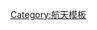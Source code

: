 {{Navbox
|title = [[印度区域导航卫星系统]] (IRNSS)
|name = IRNSS satellites
|image = [[File:Indian Space Research Organisation Logo.svg|70px]]
|bodyclass = hlist

|group1 = 人造衛星
|list1 = 
*[[IRNSS-1A]] {{small|(2013年7月)}}
*[[IRNSS-1B]] {{small|(2014年4月)}}
*[[IRNSS-1C]] {{small|(2014年10月)}}
*[[IRNSS-1D]] {{small|(2015年3月)}}
*[[IRNSS-1E]] {{small|(2016年1月)}}
*[[IRNSS-1F]] {{small|(2016年3月)}}
*[[IRNSS-1G]] {{small|(2016年4月)}}

|group2 = 相關項目
|list2 = 
*[[印度空间研究组织]] (ISRO)
*[[極軌衛星運載火箭]] (PSLV)

}}<noinclude>
[[Category:航天模板]]
</noinclude>
